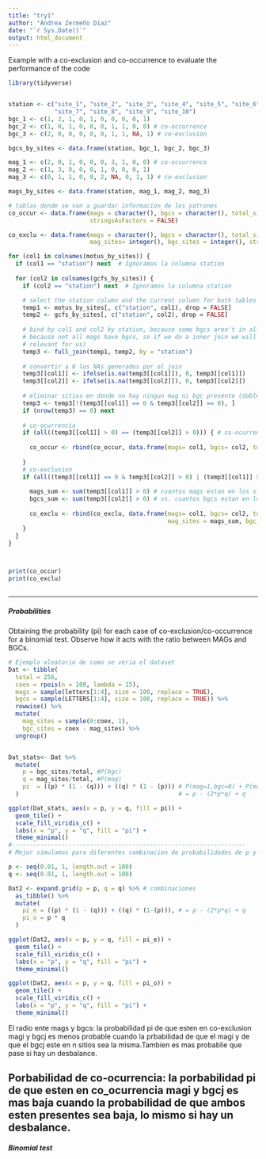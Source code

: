 ```yaml
---
title: "try1"
author: "Andrea Zermeño Díaz"
date: "`r Sys.Date()`"
output: html_document
---
```

Example with a co-exclusion and co-occurrence to evaluate the performance of the code

```r
library(tidyverse)


station <- c("site_1", "site_2", "site_3", "site_4", "site_5", "site_6", 
             "site_7", "site_8", "site_9", "site_10")
bgc_1 <- c(1, 2, 1, 0, 1, 0, 0, 0, 0, 1)
bgc_2 <- c(1, 0, 1, 0, 0, 0, 1, 1, 0, 0) # co-occurrence
bgc_3 <- c(2, 0, 0, 0, 0, 0, 1, 1, NA, 1) # co-exclusion

bgcs_by_sites <- data.frame(station, bgc_1, bgc_2, bgc_3)

mag_1 <- c(2, 0, 1, 0, 0, 0, 3, 1, 0, 0) # co-occurrence 
mag_2 <- c(1, 3, 0, 0, 0, 1, 0, 0, 0, 1)
mag_3 <- c(0, 1, 1, 0, 0, 2, NA, 0, 1, 1) # co-exclusion

mags_by_sites <- data.frame(station, mag_1, mag_2, mag_3)

```


```r
# tablas donde se van a guardar informacion de los patrones
co_occur <- data.frame(mags = character(), bgcs = character(), total_sites = integer(), 
                       stringsAsFactors = FALSE)

co_exclu <- data.frame(mags = character(), bgcs = character(), total_sites = integer(), 
                       mag_sites= integer(), bgc_sites = integer(), stringsAsFactors = FALSE)

for (col1 in colnames(motus_by_sites)) {
  if (col1 == "station") next  # Ignoramos la columna station
  
  for (col2 in colnames(gcfs_by_sites)) {
    if (col2 == "station") next  # Ignoramos la columna station

    # select the station column and the current column for both tables
    temp1 <- motus_by_sites[, c("station", col1), drop = FALSE]
    temp2 <- gcfs_by_sites[, c("station", col2), drop = FALSE]
    
    # bind by col1 and col2 by station, because some bgcs aren't in all the stations, 
    # because not all mags have bgcs, so if we do a inner join we will loose information (a possible (1,0)
    # relevant for us)
    temp3 <- full_join(temp1, temp2, by = "station")
    
    # convertir a 0 los NAs generados por el join
    temp3[[col1]] <- ifelse(is.na(temp3[[col1]]), 0, temp3[[col1]]) 
    temp3[[col2]] <- ifelse(is.na(temp3[[col2]]), 0, temp3[[col2]])
    
    # eliminar sitios en donde no hay ningun mag ni bgc presente (dobles ceros)
    temp3 <- temp3[!(temp3[[col1]] == 0 & temp3[[col2]] == 0), ]
    if (nrow(temp3) == 0) next 
    
    # co-ocurrencia
    if (all((temp3[[col1]] > 0) == (temp3[[col2]] > 0))) { # co-ocurrencia
      
      co_occur <- rbind(co_occur, data.frame(mags= col1, bgcs= col2, total_sites= nrow(temp3)))
      
    }
    # co-exclusion
    if (all((temp3[[col1]] == 0 & temp3[[col2]] > 0) | (temp3[[col1]] > 0 & temp3[[col2]] == 0))) { 
      
      mags_sum <- sum(temp3[[col1]] > 0) # cuantos mags estan en los sitios
      bgcs_sum <- sum(temp3[[col2]] > 0) # vs. cuantos bgcs estan en los sitios
      
      co_exclu <- rbind(co_exclu, data.frame(mags= col1, bgcs= col2, total_sites= nrow(temp3), 
                                             mag_sites = mags_sum, bgc_sites = bgcs_sum ))
    }
  }
}



print(co_occur)
print(co_exclu)



```
-----------------------------------------------------------------------

##### Probabilities #########

Obtaining the probability (pi) for each case of co-exclusion/co-occurrence for a binomial test. Observe how it acts with the ratio between MAGs and BGCs.

```r
# Ejemplo aleatorio de como se veria el dataset
Dat <- tibble(
  total = 256,
  coex = rpois(n = 100, lambda = 15), 
  mags = sample(letters[1:4], size = 100, replace = TRUE),
  bgcs = sample(LETTERS[1:4], size = 100, replace = TRUE)) %>%
  rowwise() %>%
  mutate(
    mag_sites = sample(0:coex, 1),
    bgc_sites = coex - mag_sites) %>%
  ungroup()


Dat_stats<- Dat %>%
  mutate(
    p = bgc_sites/total, #P(bgc)
    q = mag_sites/total, #P(mag)
    pi  = ((p) * (1 - (q))) + ((q) * (1 - (p))) # P(mag=1,bgc=0) + P(mag=0, bgc=1)
  )                                             # = p - (2*p*q) + q

ggplot(Dat_stats, aes(x = p, y = q, fill = pi)) +
  geom_tile() +                  
  scale_fill_viridis_c() +      
  labs(x = "p", y = "q", fill = "pi") +
  theme_minimal()
#------------------------------------------------------------------
# Mejor simulamos para diferentes combinacion de probabilidades de p y q

p <- seq(0.01, 1, length.out = 100) 
q <- seq(0.01, 1, length.out = 100)

Dat2 <- expand.grid(p = p, q = q) %>% # combinaciones
  as_tibble() %>%
  mutate(
    pi_e = ((p) * (1 - (q))) + ((q) * (1-(p))), # = p - (2*p*q) + q
    pi_o = p * q
  )

ggplot(Dat2, aes(x = p, y = q, fill = pi_e)) +
  geom_tile() +                  
  scale_fill_viridis_c() +      
  labs(x = "p", y = "q", fill = "pi") +
  theme_minimal()

ggplot(Dat2, aes(x = p, y = q, fill = pi_o)) +
  geom_tile() +                  
  scale_fill_viridis_c() +      
  labs(x = "p", y = "q", fill = "pi") +
  theme_minimal()
```
El radio ente mags y bgcs: la probabilidad pi de que esten en co-exclusion magi y bgcj es menos probable cuando la prbabilidad de que el magi y de que el bgcj este en n sitios sea la misma.Tambien es mas probablie que pase si hay un desbalance.

Porbabilidad de co-ocurrencia: la porbabilidad pi de que esten en co_ocurrencia magi y bgcj es mas baja cuando la probabilidad de que ambos esten presentes sea baja, lo mismo si hay un desbalance. 
-------------------------------------------------------------------------

##### Binomial test ######






